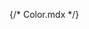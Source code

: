 {/* Color.mdx */}


<Meta title="Color" />

<ColorPalette>
  <ColorItem
    title="theme.color.system"
    colors={{ white: "#FFFFFF", black: "#000000", red: "#F44336" }}
  />
  <ColorItem
    title="theme.color.primary"
    colors={{
      maruDefault: "#257CFF",
      maruRow: "#0C57CB",
      maruHigh: "#3081FF",
      maruHoverd: "#186EEE",
    }}
  />
  <ColorItem
    title="theme.color.grayscale"
    colors={{
      gray50: "#FAFAFB",
      gray100: "#F8F8F9",
      gray200: "#EEF0F2",
      gray300: "#DDDEE3",
      gray400: "#BBBCC2",
      gray500: "#9497A0",
      gray600: "#70737C",
      gray700: "#595B66",
      gray750: "#414550",
      gray800: "#373B44",
      gray850: "#2B2E36",
      gray900: "#21242C",
    }}
  />
</ColorPalette>
